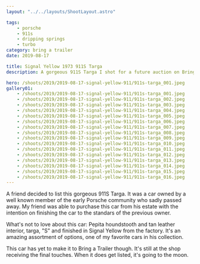 ```yaml
---
layout: "../../layouts/ShootLayout.astro"

tags:
    - porsche
    - 911s
    - dripping springs
    - turbo
category: bring a trailer
date: 2019-08-17

title: Signal Yellow 1973 911S Targa
description: A gorgeous 911S Targa I shot for a future auction on Bring a Trailer.

hero: /shoots/2019/2019-08-17-signal-yellow-911/911s-targa_001.jpeg
gallery01:
    - /shoots/2019/2019-08-17-signal-yellow-911/911s-targa_001.jpeg
    - /shoots/2019/2019-08-17-signal-yellow-911/911s-targa_002.jpeg
    - /shoots/2019/2019-08-17-signal-yellow-911/911s-targa_003.jpeg
    - /shoots/2019/2019-08-17-signal-yellow-911/911s-targa_004.jpeg
    - /shoots/2019/2019-08-17-signal-yellow-911/911s-targa_005.jpeg
    - /shoots/2019/2019-08-17-signal-yellow-911/911s-targa_006.jpeg
    - /shoots/2019/2019-08-17-signal-yellow-911/911s-targa_007.jpeg
    - /shoots/2019/2019-08-17-signal-yellow-911/911s-targa_008.jpeg
    - /shoots/2019/2019-08-17-signal-yellow-911/911s-targa_009.jpeg
    - /shoots/2019/2019-08-17-signal-yellow-911/911s-targa_010.jpeg
    - /shoots/2019/2019-08-17-signal-yellow-911/911s-targa_011.jpeg
    - /shoots/2019/2019-08-17-signal-yellow-911/911s-targa_012.jpeg
    - /shoots/2019/2019-08-17-signal-yellow-911/911s-targa_013.jpeg
    - /shoots/2019/2019-08-17-signal-yellow-911/911s-targa_014.jpeg
    - /shoots/2019/2019-08-17-signal-yellow-911/911s-targa_015.jpeg
    - /shoots/2019/2019-08-17-signal-yellow-911/911s-targa_016.jpeg
---
```


A friend decided to list this gorgeous 911S Targa. It was a car owned by a well known member of the early Porsche community who sadly passed away. My friend was able to purchase this car from his estate with the intention on finishing the car to the standars of the previous owner.

What's not to love about this car: Pepita houndstooth and tan leather interior, targa, "S" and finished in Signal Yellow from the factory. It's an amazing assortment of options, one of my favorite cars in his collection.

This car has yet to make it to Bring a Trailer though. It's still at the shop receiving the final touches. When it does get listed, it's going to the moon.

